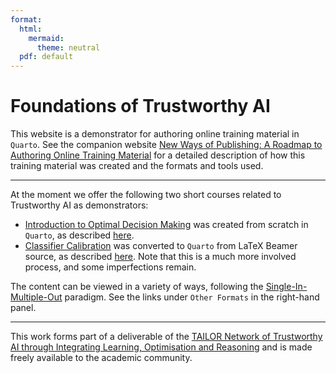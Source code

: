 ```yaml
---
format:
  html:
    mermaid:
      theme: neutral
  pdf: default
---
```

# Foundations of Trustworthy AI {.unnumbered}

This website is a demonstrator for authoring online training material in `Quarto`. 
See the companion website [New Ways of Publishing: A Roadmap to Authoring Online Training Material](https://tailor-uob.github.io/new_ways_of_publishing/) for a detailed description of how this training material was created and the formats and tools used. 

---

At the moment we offer the following two short courses related to Trustworthy AI as demonstrators: 

- [Introduction to Optimal Decision Making](https://tailor-uob.github.io/mooc_trustworthy_ai/cha_odm/odm.html) was created from scratch in `Quarto`, as described [here](https://tailor-uob.github.io/new_ways_of_publishing/use-cases/qmd.html). 
- [Classifier Calibration](https://tailor-uob.github.io/mooc_trustworthy_ai/cha_wahcc/wahcc.html) was converted to `Quarto` from LaTeX Beamer source, as described [here](https://tailor-uob.github.io/new_ways_of_publishing/use-cases/tex-to-qmd.html). Note that this is a much more involved process, and some imperfections remain. 

The content can be viewed in a variety of ways, following the [Single-In-Multiple-Out](https://tailor-uob.github.io/new_ways_of_publishing/introduction/publishing-workflow.html#single-in-multiple-out) paradigm. 
See the links under `Other Formats` in the right-hand panel. 

---

This work forms part of a deliverable of the 
[TAILOR Network of Trustworthy AI through Integrating Learning, Optimisation and Reasoning](https://tailor-network.eu) 
and is made freely available to the academic community. 


